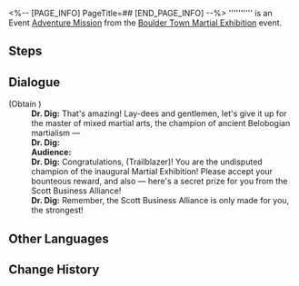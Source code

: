 <%-- [PAGE_INFO]
PageTitle=##
[END_PAGE_INFO] --%>
{{Stub|Dialogue.}}
{{Mission Infobox
|id            = 8015203
|title         = 
|image         = <!--Mission .png-->
|type          = Adventure
|event_name    = Boulder Town Martial Exhibition
|chapter       = 
|requirements  = 
* [[Adventure Mission]] ''[[Gladiator]]'' completed
* [[Trailblaze Mission]] ''[[Silent Galaxy]]'' completed
|summary       = <!--official mission summary from Fate's Atlas-->
|characters    = Audience; Dr. Dig; Trailblazer
|startLocation = [[Jarilo-VI]] - [[Fight Club]]
|world         = Jarilo-VI
|area          = Fight Club
|prev          = Gladiator
|next          = 
|rewards       = 
}}
'''''''''' is an Event [[Adventure Mission]] from the [[Boulder Town Martial Exhibition]] event.

==Steps==


<!--
==Gameplay Notes==

--><!--
==Trial Character==

-->
==Dialogue==
{{Stub Dialogue}}

;(Obtain {{Item|Fragmented Record of Belobog Ancient Martial Arts|20|x=1}})
:'''Dr. Dig:''' That's amazing! Lay-dees and gentlemen, let's give it up for the master of mixed martial arts, the champion of ancient Belobogian martialism &mdash;
:'''Dr. Dig:''' {{Size|36|(Trailblazer)!}}
:'''Audience:''' {{Size|36|(Trailblazer)! (Trailblazer)! (Trailblazer)!}}
:'''Dr. Dig:''' Congratulations, (Trailblazer)! You are the undisputed champion of the inaugural Martial Exhibition! Please accept your bounteous reward, and also &mdash; here's a secret prize for you from the Scott Business Alliance!
:'''Dr. Dig:''' Remember, the Scott Business Alliance is only made for you, the strongest!
{{Dialogue End}}

==Other Languages==
{{Other Languages
|en   = 
|zhs  = 
|zht  = 
|ja   = 
|ko   = 
|es   = 
|fr   = 
|ru   = 
|th   = 
|vi   = 
|de   = 
|id   = 
|pt   = 
}}

==Change History==
{{Change History|1.5}}
